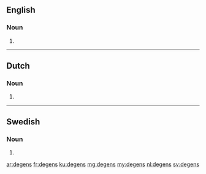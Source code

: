 ==English==

===Noun===
{{head|en|plural}}

# {{plural of|degen|lang=en|nocat=1}}

----

==Dutch==

===Noun===
{{head|nl}}

# {{nl-noun form of|pl|degen}}

----

==Swedish==

===Noun===
{{head|sv|noun form}}

# {{sv-noun-form-def-gen|deg}}

[[ar:degens]]
[[fr:degens]]
[[ku:degens]]
[[mg:degens]]
[[my:degens]]
[[nl:degens]]
[[sv:degens]]